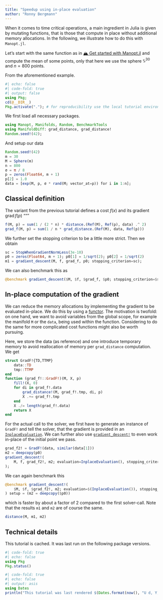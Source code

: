 ```yaml
---
title: "Speedup using in-place evaluation"
author: "Ronny Bergmann"
---
```


When it comes to time critical operations, a main ingredient in Julia is given by
mutating functions, that is those that compute in place without additional memory
allocations. In the following, we illustrate how to do this with `Manopt.jl`.

Let's start with the same function as in [🏔️ Get started with Manopt.jl](getstarted.md)
and compute the mean of some points, only that here we use the sphere $\mathbb S^{30}$
and $n=800$ points.

From the aforementioned example.

```julia
#| echo: false
#| code-fold: true
#| output: false
using Pkg;
cd(@__DIR__)
Pkg.activate("."); # for reproducibility use the local tutorial environment.
```

We first load all necessary packages.

```julia
using Manopt, Manifolds, Random, BenchmarkTools
using ManifoldDiff: grad_distance, grad_distance!
Random.seed!(42);
```

And setup our data

```julia
Random.seed!(42)
m = 30
M = Sphere(m)
n = 800
σ = π / 8
p = zeros(Float64, m + 1)
p[2] = 1.0
data = [exp(M, p, σ * rand(M; vector_at=p)) for i in 1:n];
```

## Classical definition

The variant from the previous tutorial defines a cost $f(x)$ and its gradient $\operatorname{grad}f(p)$
"""

```julia
f(M, p) = sum(1 / (2 * n) * distance.(Ref(M), Ref(p), data) .^ 2)
grad_f(M, p) = sum(1 / n * grad_distance.(Ref(M), data, Ref(p)))
```

We further set the stopping criterion to be a little more strict. Then we obtain

```julia
sc = StopWhenGradientNormLess(3e-10)
p0 = zeros(Float64, m + 1); p0[1] = 1/sqrt(2); p0[2] = 1/sqrt(2)
m1 = gradient_descent(M, f, grad_f, p0; stopping_criterion=sc);
```

We can also benchmark this as

```julia
@benchmark gradient_descent($M, $f, $grad_f, $p0; stopping_criterion=$sc)
```

## In-place computation of the gradient

We can reduce the memory allocations by implementing the gradient to be evaluated in-place.
We do this by using a [functor](https://docs.julialang.org/en/v1/manual/methods/#Function-like-objects).
The motivation is twofold: on one hand, we want to avoid variables from the global scope,
for example the manifold `M` or the `data`, being used within the function.
Considering to do the same for more complicated cost functions might also be worth pursuing.

Here, we store the data (as reference) and one introduce temporary memory to avoid
reallocation of memory per `grad_distance` computation. We get

```julia
struct GradF!{TD,TTMP}
    data::TD
    tmp::TTMP
end
function (grad_f!::GradF!)(M, X, p)
    fill!(X, 0)
    for di in grad_f!.data
        grad_distance!(M, grad_f!.tmp, di, p)
        X .+= grad_f!.tmp
    end
    X ./= length(grad_f!.data)
    return X
end
```

For the actual call to the solver, we first have to generate an instance of `GradF!`
and tell the solver, that the gradient is provided in an [`InplaceEvaluation`](https://manoptjl.org/stable/plans/objective/#Manopt.InplaceEvaluation).
We can further also use [`gradient_descent!`](https://manoptjl.org/stable/solvers/gradient_descent/#Manopt.gradient_descent!) to even work in-place of the initial point we pass.
```julia
grad_f2! = GradF!(data, similar(data[1]))
m2 = deepcopy(p0)
gradient_descent!(
    M, f, grad_f2!, m2; evaluation=InplaceEvaluation(), stopping_criterion=sc
);
```

We can again benchmark this

```julia
@benchmark gradient_descent!(
    $M, $f, $grad_f2!, m2; evaluation=$(InplaceEvaluation()), stopping_criterion=$sc
) setup = (m2 = deepcopy($p0))
```

which is faster by about a factor of 2 compared to the first solver-call.
Note that the results `m1` and `m2` are of course the same.

```julia
distance(M, m1, m2)
```

## Technical details

This tutorial is cached. It was last run on the following package versions.

```julia
#| code-fold: true
#| echo: false
using Pkg
Pkg.status()
```
```julia
#| code-fold: true
#| echo: false
#| output: asis
using Dates
println("This tutorial was last rendered $(Dates.format(now(), "U d, Y, HH:MM:SS")).");
```